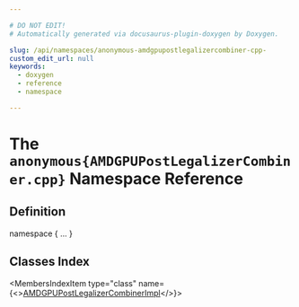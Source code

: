 ```yaml
---

# DO NOT EDIT!
# Automatically generated via docusaurus-plugin-doxygen by Doxygen.

slug: /api/namespaces/anonymous-amdgpupostlegalizercombiner-cpp-
custom_edit_url: null
keywords:
  - doxygen
  - reference
  - namespace

---
```





# The `anonymous{AMDGPUPostLegalizerCombiner.cpp}` Namespace Reference

<DoxygenPage pluginConfig={pluginConfig}>



## Definition

<CodeBlock>namespace &#123; ... &#125;</CodeBlock>

## Classes Index

<MembersIndex>

<MembersIndexItem
  type="class"
  name={<><a href="/docs/api/classes/anonymous-namespace-amdgpupostlegalizercombiner-cpp-/amdgpupostlegalizercombinerimpl">AMDGPUPostLegalizerCombinerImpl</a></>}>
</MembersIndexItem>

</MembersIndex>


</DoxygenPage>
